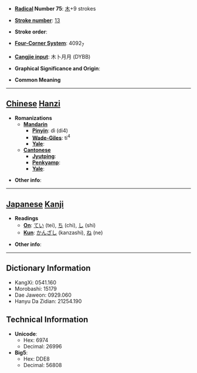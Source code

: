 * '''[[Wiktionary:Chinese radical index| Radical]] Number 75''': [[Wiktionary:Chinese radical index 木|木]]+9 strokes

* '''[[Wiktionary:Chinese total strokes index|Stroke number]]''': [[Wiktionary:Chinese total strokes index 13|13]]

* '''Stroke order''': 

* '''[[Wiktionary:Chinese four corner index|Four-Corner System]]''': 4092<sub>7</sub>

* '''[[Wiktionary:Chinese Cangjie index|Cangjie input]]''': 木卜月月 (DYBB)

* '''Graphical Significance and Origin''': 

* '''Common Meaning'''

----

== [[Chinese]] [[Hanzi]] ==

* '''Romanizations'''
** '''[[Mandarin]]'''
*** '''[[Pinyin]]''': dì (di4)
*** '''[[Wade-Giles]]''': ti<sup>4</sup>
*** '''[[Yale]]''': 
** '''[[Cantonese]]'''
*** '''[[Jyutping]]''':
*** '''[[Penkyamp]]''': 
*** '''[[Yale]]''': 

* '''Other info''': 

----

== [[Japanese]] [[Kanji]] ==

* '''Readings'''
** '''[[On]]''': [[てい]] (tei), [[ち]] (chi), [[し]] (shi)
** '''[[Kun]]''': [[かんざし]] (kanzashi), [[ね]] (ne)

* '''Other info''':  

----

== Dictionary Information ==

* KangXi: 0541.160
* Morobashi: 15179
* Dae Jaweon: 0929.060
* Hanyu Da Zidian: 21254.190

== Technical Information ==

* '''Unicode''':
** Hex: 6974
** Decimal: 26996
* '''Big5''':
** Hex: DDE8
** Decimal: 56808